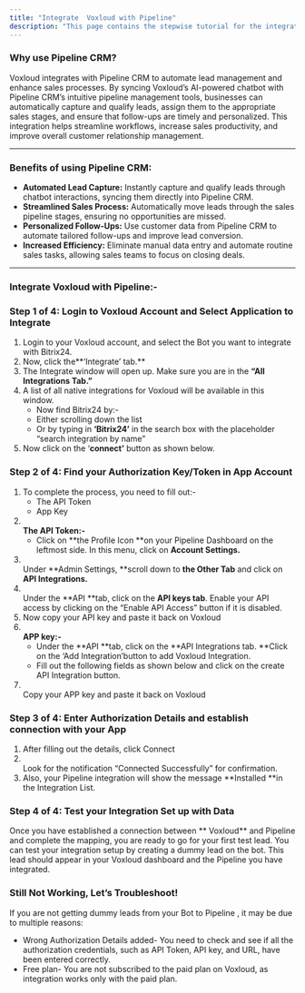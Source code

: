 ```yaml
---
title: "Integrate  Voxloud with Pipeline"
description: "This page contains the stepwise tutorial for the integration with  Voxloud"
---
```


### **Why use Pipeline CRM?**

 Voxloud integrates with Pipeline CRM to automate lead management and enhance sales processes. By syncing  Voxloud’s AI-powered chatbot with Pipeline CRM’s intuitive pipeline management tools, businesses can automatically capture and qualify leads, assign them to the appropriate sales stages, and ensure that follow-ups are timely and personalized. This integration helps streamline workflows, increase sales productivity, and improve overall customer relationship management.

---

### **Benefits of using Pipeline CRM:**

- **Automated Lead Capture:** Instantly capture and qualify leads through chatbot interactions, syncing them directly into Pipeline CRM.
- **Streamlined Sales Process:** Automatically move leads through the sales pipeline stages, ensuring no opportunities are missed.
- **Personalized Follow-Ups:** Use customer data from Pipeline CRM to automate tailored follow-ups and improve lead conversion.
- **Increased Efficiency:** Eliminate manual data entry and automate routine sales tasks, allowing sales teams to focus on closing deals.

---

### **Integrate  Voxloud with Pipeline:-**

### **Step 1 of 4: Login to  Voxloud Account and Select Application to Integrate**

1. Login to your  Voxloud account, and select the Bot you want to integrate with Bitrix24.
2. Now, click the**‘Integrate’ tab.** 
3. The Integrate window will open up. Make sure you are in the **“All Integrations Tab.”**
4. A list of all native integrations for  Voxloud will be available in this window.
   - Now find Bitrix24 by:-
   - Either scrolling down the list
   - Or by typing in **‘**Bitrix24**’** in the search box with the placeholder “search integration by name”
5. Now click on the ‘**connect’** button as shown below.

### **Step 2 of 4: Find your Authorization Key/Token in App Account**

1. To complete the process, you need to fill out:-
   - The API Token
   - App Key
2. **\
   The API Token:-**
   - Click on **the Profile Icon **on your Pipeline Dashboard on the leftmost side. In this menu, click on **Account Settings.**
3. \
   Under **Admin Settings, **scroll down to **the Other Tab** and click on **API Integrations.**
4. \
   Under the **API **tab, click on the **API keys tab**. Enable your API access by clicking on the “Enable API Access” button if it is disabled.
5. Now copy your API key and paste it back on  Voxloud
6. **\
   APP key:-**
   - Under the **API **tab, click on the **API Integrations tab. **Click on the ‘Add Integration’button to add  Voxloud Integration.
   - Fill out the following fields as shown below and click on the create API Integration button.
7. \
   Copy your APP key and paste it back on  Voxloud

### **Step 3 of 4: Enter Authorization Details and establish connection with your App**

1. After filling out the details, click Connect
2. \
   Look for the notification “Connected Successfully” for confirmation.
3. Also, your Pipeline integration will show the message **Installed **in the Integration List.

### **Step 4 of 4: Test your Integration Set up with Data**

Once you have established a connection between ** Voxloud** and Pipeline and complete the mapping, you are ready to go for your first test lead. You can test your integration setup by creating a dummy lead on the bot. This lead should appear in your  Voxloud dashboard and the Pipeline you have integrated.

### **Still Not Working, Let’s Troubleshoot\!**

If you are not getting dummy leads from your Bot to Pipeline , it may be due to multiple reasons:

- Wrong Authorization Details added- You need to check and see if all the authorization credentials, such as API Token, API key, and URL, have been entered correctly.
- Free plan- You are not subscribed to the paid plan on  Voxloud, as integration works only with the paid plan.

 